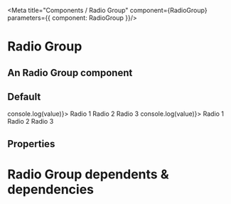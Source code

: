 

<Meta title="Components / Radio Group" component={RadioGroup} parameters={{ component: RadioGroup }}/>

# Radio Group

## An Radio Group component
 

## Default
<Preview>
    <Story name="Radio Group" parameters={{ decorators: [withKnobs]}}>
        <RadioGroup onChange={(value) => console.log(value)}>
            <Radio id="1" value="radio 1">Radio 1</Radio>
            <Radio id="2" value="radio 2">Radio 2</Radio>
            <Radio id="3" value="radio 3">Radio 3</Radio>
        </RadioGroup>
    </Story>
</Preview>

<Preview>
    <Story name="Radio Group Inline" parameters={{ decorators: [withKnobs]}}>
        <RadioGroup inline onChange={(value) => console.log(value)}>
            <Radio id="1" value="radio 1">Radio 1</Radio>
            <Radio id="2" value="radio 2">Radio 2</Radio>
            <Radio id="3" value="radio 3">Radio 3</Radio>
        </RadioGroup>
    </Story>
</Preview>

## Properties

<Props of={RadioGroup} />

# Radio Group dependents & dependencies
<DependenciesTable titleDependencies='Dependencies' titleDependents='Dependents' of={RadioGroup} />
